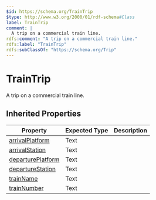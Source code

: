 ```yaml
---
$id: https://schema.org/TrainTrip
$type: http://www.w3.org/2000/01/rdf-schema#Class
label: TrainTrip
comment: |
  A trip on a commercial train line.
rdfs:comment: "A trip on a commercial train line."
rdfs:label: "TrainTrip"
rdfs:subClassOf: "https://schema.org/Trip"
---
```


# TrainTrip

A trip on a commercial train line.

## Inherited Properties

| Property | Expected Type | Description |
| --- | --- | --- |
| [arrivalPlatform](https://schema.org/arrivalPlatform) | Text |  |
| [arrivalStation](https://schema.org/arrivalStation) | Text |  |
| [departurePlatform](https://schema.org/departurePlatform) | Text |  |
| [departureStation](https://schema.org/departureStation) | Text |  |
| [trainName](https://schema.org/trainName) | Text |  |
| [trainNumber](https://schema.org/trainNumber) | Text |  |
